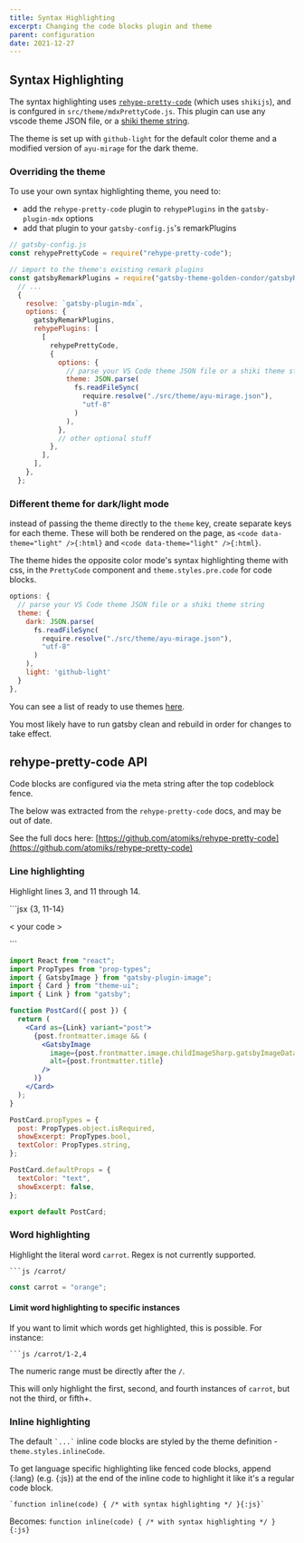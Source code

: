 ```yaml
---
title: Syntax Highlighting
excerpt: Changing the code blocks plugin and theme
parent: configuration
date: 2021-12-27
---
```


## Syntax Highlighting

The syntax highlighting uses [`rehype-pretty-code`](https://rehype-pretty-code.netlify.app/) (which uses `shikijs`), and is confgured in `src/theme/mdxPrettyCode.js`.
This plugin can use any vscode theme JSON file, or a [shiki theme string](https://github.com/shikijs/shiki/blob/main/docs/themes.md#all-themes).

The theme is set up with `github-light` for the default color theme and a modified version of `ayu-mirage` for the dark theme.

### Overriding the theme

To use your own syntax highlighting theme, you need to:

- add the `rehype-pretty-code` plugin to `rehypePlugins` in the `gatsby-plugin-mdx` options
- add that plugin to your `gatsby-config.js`'s remarkPlugins

```js {12-23}
// gatsby-config.js
const rehypePrettyCode = require("rehype-pretty-code");

// import to the theme's existing remark plugins
const gatsbyRemarkPlugins = require("gatsby-theme-golden-condor/gatsbyRemarkPlugins");
  // ...
  {
    resolve: `gatsby-plugin-mdx`,
    options: {
      gatsbyRemarkPlugins,
      rehypePlugins: [
        [
          rehypePrettyCode,
          {
            options: {
              // parse your VS Code theme JSON file or a shiki theme string
              theme: JSON.parse(
                fs.readFileSync(
                  require.resolve("./src/theme/ayu-mirage.json"),
                  "utf-8"
                )
              ),
            },
            // other optional stuff
          },
        ],
      ],
    },
  };
```

### Different theme for dark/light mode

instead of passing the theme directly to the `theme` key, create separate keys for each theme.
These will both be rendered on the page, as `<code data-theme="light" />{:html}` and `<code data-theme="light" />{:html}`.

The theme hides the opposite color mode's syntax highlighting theme with css, in the `PrettyCode` component and `theme.styles.pre.code` for code blocks.

```js
options: {
  // parse your VS Code theme JSON file or a shiki theme string
  theme: {
    dark: JSON.parse(
      fs.readFileSync(
        require.resolve("./src/theme/ayu-mirage.json"),
        "utf-8"
      )
    ),
    light: 'github-light'
  }
},
```

You can see a list of ready to use themes [here](https://github.com/shikijs/shiki/blob/main/docs/themes.md#all-themes).

<Panel type="info" bg="muted">

You most likely have to run gatsby clean and rebuild in order for changes to take effect.

</Panel>

## rehype-pretty-code API

Code blocks are configured via the meta string after the top codeblock fence.

The below was extracted from the `rehype-pretty-code` docs, and may be out of date.

<Panel type="info">

See the full docs here: [https://github.com/atomiks/rehype-pretty-code](https://github.com/atomiks/rehype-pretty-code)

</Panel>

### Line highlighting

Highlight lines 3, and 11 through 14.

\`\`\`jsx {3, 11-14}

< your code \>

\`\`\`

```jsx {3, 11-14}
import React from "react";
import PropTypes from "prop-types";
import { GatsbyImage } from "gatsby-plugin-image";
import { Card } from "theme-ui";
import { Link } from "gatsby";

function PostCard({ post }) {
  return (
    <Card as={Link} variant="post">
      {post.frontmatter.image && (
        <GatsbyImage
          image={post.frontmatter.image.childImageSharp.gatsbyImageData}
          alt={post.frontmatter.title}
        />
      )}
    </Card>
  );
}

PostCard.propTypes = {
  post: PropTypes.object.isRequired,
  showExcerpt: PropTypes.bool,
  textColor: PropTypes.string,
};

PostCard.defaultProps = {
  textColor: "text",
  showExcerpt: false,
};

export default PostCard;
```

### Word highlighting

Highlight the literal word `carrot`. Regex is not currently supported.

` ```js /carrot/ `

```js /carrot/
const carrot = "orange";
```

#### Limit word highlighting to specific instances

If you want to limit which words get highlighted, this is possible. For
instance:

` ```js /carrot/1-2,4 `

The numeric range must be directly after the `/`.

This will only highlight the first, second, and fourth instances of `carrot`,
but not the third, or fifth+.

### Inline highlighting

The default `` `...` `` inline code blocks are styled by the theme definition - `theme.styles.inlineCode`.

To get language specific highlighting like fenced code blocks, append {:lang} (e.g. {:js}) at the end of the inline code to highlight it
like it's a regular code block.

`` `function inline(code) { /* with syntax highlighting */ }{:js}` ``

Becomes:
`function inline(code) { /* with syntax highlighting */ }{:js}`
